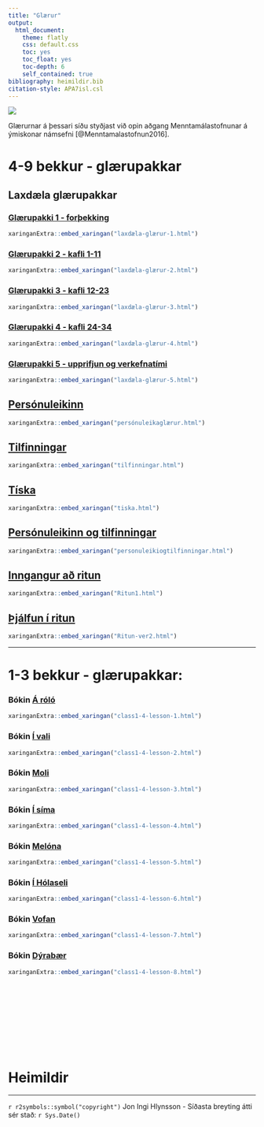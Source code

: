 ```yaml
---
title: "Glærur"
output:  
  html_document:
    theme: flatly
    css: default.css
    toc: yes
    toc_float: yes
    toc-depth: 6
    self_contained: true
bibliography: heimildir.bib
citation-style: APA7isl.csl
---
```


<!-- Global site tag (gtag.js) - Google Analytics -->
<script async src="https://www.googletagmanager.com/gtag/js?id=G-YREZ4RHVM6"></script>
<script>
  window.dataLayer = window.dataLayer || [];
  function gtag(){dataLayer.push(arguments);}
  gtag('js', new Date());

  gtag('config', 'G-YREZ4RHVM6');
</script>


![](images/Hlynsson/Banner.jpg)

Glærurnar á þessari síðu styðjast við opin aðgang Menntamálastofnunar á ýmiskonar námsefni [@Menntamalastofnun2016].

# 4-9 bekkur - glærupakkar


## Laxdæla glærupakkar


### [Glærupakki 1 - forþekking](laxdæla-glærur-1.html)

```r
xaringanExtra::embed_xaringan("laxdæla-glærur-1.html")
```


### [Glærupakki 2 - kafli 1-11](laxdæla-glærur-2.html)

```r
xaringanExtra::embed_xaringan("laxdæla-glærur-2.html")
```


### [Glærupakki 3 - kafli 12-23](laxdæla-glærur-3.html)

```r
xaringanExtra::embed_xaringan("laxdæla-glærur-3.html")
```

### [Glærupakki 4 - kafli 24-34](laxdæla-glærur-4.html)

```r
xaringanExtra::embed_xaringan("laxdæla-glærur-4.html")
```

### [Glærupakki 5 - upprifjun og verkefnatími](laxdæla-glærur-5.html)

```r
xaringanExtra::embed_xaringan("laxdæla-glærur-5.html")
```

## [Persónuleikinn](persónuleikaglærur.html)

```r
xaringanExtra::embed_xaringan("persónuleikaglærur.html")
```

## [Tilfinningar](tilfinningar.html)

```r
xaringanExtra::embed_xaringan("tilfinningar.html")
```

## [Tíska](tiska.html)

```r
xaringanExtra::embed_xaringan("tiska.html")
```


## [Persónuleikinn og tilfinningar](personuleikiogtilfinningar.html)

```r
xaringanExtra::embed_xaringan("personuleikiogtilfinningar.html")
```

## [Inngangur að ritun](Ritun1.html)

```r
xaringanExtra::embed_xaringan("Ritun1.html")
```

## [Þjálfun í ritun](Ritun-ver2.html) 

```r
xaringanExtra::embed_xaringan("Ritun-ver2.html")
```


<hr>

# 1-3 bekkur - glærupakkar:


### Bókin [Á róló](class1-4-lesson-1.html)

```r
xaringanExtra::embed_xaringan("class1-4-lesson-1.html")
```


### Bókin [Í vali](class1-4-lesson-2.html)

```r
xaringanExtra::embed_xaringan("class1-4-lesson-2.html")
```

### Bókin [Moli](class1-4-lesson-3.html)

```r
xaringanExtra::embed_xaringan("class1-4-lesson-3.html")
```

### Bókin [Í síma](class1-4-lesson-4.html)

```r
xaringanExtra::embed_xaringan("class1-4-lesson-4.html")
```

### Bókin [Melóna](class1-4-lesson-5.html)

```r
xaringanExtra::embed_xaringan("class1-4-lesson-5.html")
```

### Bókin [Í Hólaseli](class1-4-lesson-6.html)

```r
xaringanExtra::embed_xaringan("class1-4-lesson-6.html")
```

### Bókin [Vofan](class1-4-lesson-7.html)

```r
xaringanExtra::embed_xaringan("class1-4-lesson-7.html")
```


### Bókin [Dýrabær](class1-4-lesson-8.html)

```r
xaringanExtra::embed_xaringan("class1-4-lesson-8.html")
```



<br><br><br><br><br><br><br><br>

# Heimildir 
<div id="refs"></div>

<hr>
`r r2symbols::symbol("copyright")` Jon Ingi Hlynsson - Síðasta breyting átti sér stað: `r Sys.Date()`